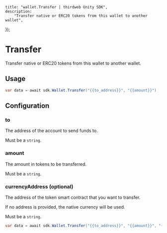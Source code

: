 
	title: "wallet.Transfer | thirdweb Unity SDK",
	description:
		"Transfer native or ERC20 tokens from this wallet to another wallet",
});

# Transfer

Transfer native or ERC20 tokens from this wallet to another wallet.

## Usage

```csharp
var data = await sdk.Wallet.Transfer("{{to_address}}", "{{amount}}")
```

## Configuration

### to

The address of the account to send funds to.

Must be a `string`.

### amount

The amount in tokens to be transferred.

Must be a `string`.

### currencyAddress (optional)

The address of the token smart contract that you want to transfer.

If no address is provided, the native currency will be used.

Must be a `string`.

```csharp
var data = await sdk.Wallet.Transfer("{{to_address}}", "{{amount}}", "{{currency_contract_address}}")
```
